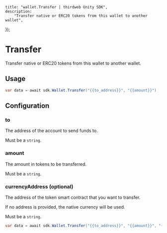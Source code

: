 
	title: "wallet.Transfer | thirdweb Unity SDK",
	description:
		"Transfer native or ERC20 tokens from this wallet to another wallet",
});

# Transfer

Transfer native or ERC20 tokens from this wallet to another wallet.

## Usage

```csharp
var data = await sdk.Wallet.Transfer("{{to_address}}", "{{amount}}")
```

## Configuration

### to

The address of the account to send funds to.

Must be a `string`.

### amount

The amount in tokens to be transferred.

Must be a `string`.

### currencyAddress (optional)

The address of the token smart contract that you want to transfer.

If no address is provided, the native currency will be used.

Must be a `string`.

```csharp
var data = await sdk.Wallet.Transfer("{{to_address}}", "{{amount}}", "{{currency_contract_address}}")
```
